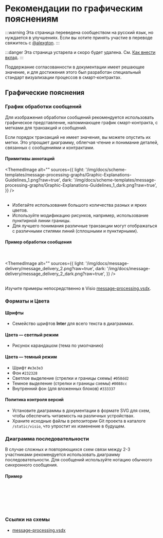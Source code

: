 
# Рекомендации по графическим пояснениям

:::warning
Эта страница переведена сообществом на русский язык, но нуждается в улучшениях. Если вы хотите принять участие в переводе свяжитесь с [@alexgton](https://t.me/alexgton).
:::

:::danger
Эта страница устарела и скоро будет удалена.
См. [Как внести вклад](/v3/contribute/).
:::

Поддержание согласованности в документации имеет решающее значение, и для достижения этого был разработан специальный стандарт визуализации процессов в смарт-контрактах.

## Графические пояснения

### График обработки сообщений

Для изображения обработки сообщений рекомендуется использовать графическое представление, напоминающее график смарт-контракта, с метками для транзакций и сообщений.

Если порядок транзакций не имеет значения, вы можете опустить их метки. Это упрощает диаграмму, облегчая чтение и понимание деталей, связанных с сообщениями и контрактами.

#### Примитивы аннотаций

<ThemedImage
  alt=""
  sources={{
    light: '/img/docs/scheme-templates/message-processing-graphs/Graphic-Explanations-Guidelines_1.png?raw=true',
    dark: '/img/docs/scheme-templates/message-processing-graphs/Graphic-Explanations-Guidelines_1_dark.png?raw=true',
  }}
/>
<br></br>

- Избегайте использования большого количества разных и ярких цветов.
- Используйте модификацию рисунков, например, использование пунктирной линии границы.
- Для лучшего понимания различные транзакции могут отображаться с различными стилями линий (сплошными и пунктирными).

#### Пример обработки сообщения

<br></br>
<ThemedImage
  alt=""
  sources={{
    light: '/img/docs/message-delivery/message_delivery_2.png?raw=true',
    dark: '/img/docs/message-delivery/message_delivery_2_dark.png?raw=true',
  }}
/>
<br></br>

Изучите примеры непосредственно в Visio [message-processing.vsdx](/schemes-visio/message_processing.vsdx).

### Форматы и Цвета

#### Шрифты

- Семейство шрифтов **Inter** для всего текста в диаграммах.

#### Цвета — светлый режим

- Рисунок карандашом (тема по умолчанию)

#### Цвета — темный режим

- Шрифт `#e3e3e3`
- Фон `#232328`
- Светлое выделение (стрелки и границы схемы) `#058dd2`
- Темное выделение (стрелки и границы схемы) `#0088cc`
- Внутренний фон (для вложенных блоков) `#333337`

#### Политика контроля версий

- Установите диаграммы в документации в формате SVG для схем, чтобы обеспечить читаемость на различных устройствах.
- Храните исходные файлы в репозитории Git проекта в каталоге `/static/visio`, что упростит их изменение в будущем.

### Диаграмма последовательности

В случае сложных и повторяющихся схем связи между 2-3 участниками рекомендуется использовать диаграмму последовательности. Для сообщений используйте нотацию обычного синхронного сообщения.

#### Пример

<br></br>
<div class="text--center">
<ThemedImage
  alt=""
  sources={{
    light: '/img/docs/message-delivery/message_delivery_7.png?raw=true',
    dark: '/img/docs/message-delivery/message_delivery_7_dark.png?raw=true',
  }}
/>
</div>
<br></br>

### Ссылки на схемы

- [message-processing.vsdx](/schemes-visio/message_processing.vsdx)
